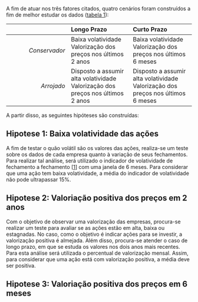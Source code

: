 A fim de atuar nos três fatores citados, quatro cenários foram construídos a fim de melhor estudar os dados ([tabela 1](#tabela_1)):

<a id="tabela1"></a>

|| Longo Prazo | Curto Prazo |
|------------:|:------------|:------------|
| _Conservador_  | Baixa volatividade<br>Valorização dos preços nos últimos 2 anos| Baixa volatividade<br>Valorização dos preços nos últimos 6 meses |
| _Arrojado_     | Disposto a assumir alta volatividade<br>Valorização dos preços nos últimos 2 anos| Disposto a assumir alta volatividade<br>Valorização dos preços nos últimos 6 meses |

A partir disso, as seguintes hipóteses são construídas:

## Hipotese 1: Baixa volatividade das ações
A fim de testar o quão volátil são os valores das ações, realiza-se um teste sobre os dados de cada empresa quanto à variação de seus fechamentos. Para realizar tal análise, será utilizado o indicador de volatividade de fechamento a fechamento [[1](https://web.archive.org/web/20100421083157/http://www.sitmo.com/eq/172)] com uma janela de 6 meses. Para considerar que uma ação tem baixa volatividade, a média do indicador de volatividade não pode ultrapassar 15%.

## Hipotese 2: Valoriação positiva dos preços em 2 anos
Com o objetivo de observar uma valorização das empresas, procura-se realizar um teste para avaliar se as ações estão em alta, baixa ou estagnadas. No caso, como o objetivo é indicar ações para se investir, a valorização positiva é almejada. Além disso, procura-se atender o caso de longo prazo, em que se estuda os valores nos dois anos mais recentes. Para esta análise será utilizada o percentual de valorização mensal. Assim, para considerar que uma ação está com valorização positiva, a média deve ser positiva.

## Hipotese 3: Valoriação positiva dos preços em 6 meses